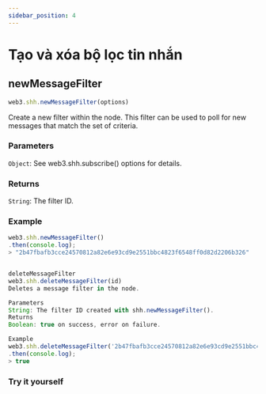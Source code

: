 ```yaml
---
sidebar_position: 4
---
```


# Tạo và xóa bộ lọc tin nhắn
## newMessageFilter
```javascript
web3.shh.newMessageFilter(options)
```
Create a new filter within the node. This filter can be used to poll for new messages that match the set of criteria.

### Parameters
`Object`: See web3.shh.subscribe() options for details.
### Returns
`String`: The filter ID.

### Example
```javascript
web3.shh.newMessageFilter()
.then(console.log);
> "2b47fbafb3cce24570812a82e6e93cd9e2551bbc4823f6548ff0d82d2206b326"


deleteMessageFilter
web3.shh.deleteMessageFilter(id)
Deletes a message filter in the node.

Parameters
String: The filter ID created with shh.newMessageFilter().
Returns
Boolean: true on success, error on failure.

Example
web3.shh.deleteMessageFilter('2b47fbafb3cce24570812a82e6e93cd9e2551bbc4823f6548ff0d82d2206b326')
.then(console.log);
> true
```
### Try it yourself